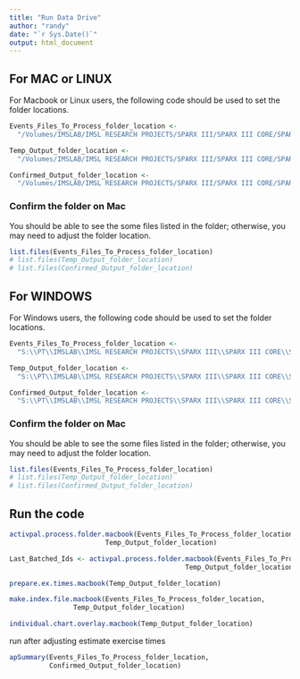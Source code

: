 ```yaml
---
title: "Run Data Drive"
author: "randy"
date: "`r Sys.Date()`"
output: html_document
---
```



## For MAC or LINUX 

For Macbook or Linux users, the following code should be used to set the folder locations. 


```r
Events_Files_To_Process_folder_location <-
  "/Volumes/IMSLAB/IMSL RESEARCH PROJECTS/SPARX III/SPARX III CORE/SPARX DATA ANALYSIS/SPARX ACTIVPAL PROCESSING/AP_Processing_Directory/Events_Files_To_Process/"

Temp_Output_folder_location <-
  "/Volumes/IMSLAB/IMSL RESEARCH PROJECTS/SPARX III/SPARX III CORE/SPARX DATA ANALYSIS/SPARX ACTIVPAL PROCESSING/AP_Processing_Directory/Temp_Output/"

Confirmed_Output_folder_location <-
  "/Volumes/IMSLAB/IMSL RESEARCH PROJECTS/SPARX III/SPARX III CORE/SPARX DATA ANALYSIS/SPARX ACTIVPAL PROCESSING/AP_Processing_Directory/Confirmed_Output/"
```


### Confirm the folder on Mac

You should be able to see the some files listed in the folder; 
otherwise, you may need to adjust the folder location.

```r
list.files(Events_Files_To_Process_folder_location)
# list.files(Temp_Output_folder_location)
# list.files(Confirmed_Output_folder_location)
```

## For WINDOWS 

For Windows users, the following code should be used to set the folder locations.

```r
Events_Files_To_Process_folder_location <-
  "S:\\PT\\IMSLAB\\IMSL RESEARCH PROJECTS\\SPARX III\\SPARX III CORE\\SPARX DATA ANALYSIS\\SPARX ACTIVPAL PROCESSING\\AP_Processing_Directory\\Events_Files_To_Process\\"

Temp_Output_folder_location <-
  "S:\\PT\\IMSLAB\\IMSL RESEARCH PROJECTS\\SPARX III\\SPARX III CORE\\SPARX DATA ANALYSIS\\SPARX ACTIVPAL PROCESSING\\AP_Processing_Directory\\Temp_Output\\"

Confirmed_Output_folder_location <-
  "S:\\PT\\IMSLAB\\IMSL RESEARCH PROJECTS\\SPARX III\\SPARX III CORE\\SPARX DATA ANALYSIS\\SPARX ACTIVPAL PROCESSING\\AP_Processing_Directory\\Confirmed_Output\\"
```

### Confirm the folder on Mac

You should be able to see the some files listed in the folder; 
otherwise, you may need to adjust the folder location.

```r
list.files(Events_Files_To_Process_folder_location)
# list.files(Temp_Output_folder_location)
# list.files(Confirmed_Output_folder_location)
```

## Run the code

```r
activpal.process.folder.macbook(Events_Files_To_Process_folder_location,
                        Temp_Output_folder_location)

Last_Batched_Ids <- activpal.process.folder.macbook(Events_Files_To_Process_folder_location,
                                            Temp_Output_folder_location)

prepare.ex.times.macbook(Temp_Output_folder_location)

make.index.file.macbook(Events_Files_To_Process_folder_location,
                Temp_Output_folder_location)

individual.chart.overlay.macbook(Temp_Output_folder_location)
```


run after adjusting estimate exercise times	

```r
apSummary(Events_Files_To_Process_folder_location,
          Confirmed_Output_folder_location)
```








